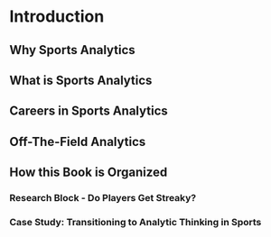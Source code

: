 # Introduction

## Why Sports Analytics

## What is Sports Analytics

## Careers in Sports Analytics

## Off-The-Field Analytics

## How this Book is Organized

### Research Block - Do Players Get Streaky? {.unnumbered}

### Case Study: Transitioning to Analytic Thinking in Sports {.unnumbered}
